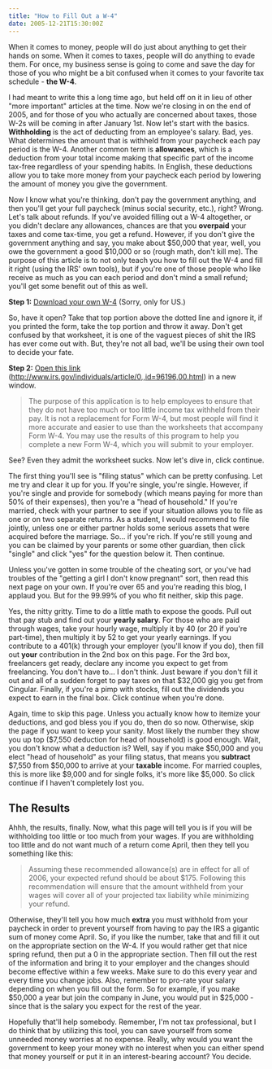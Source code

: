 ```yaml
---
title: "How to Fill Out a W-4"
date: 2005-12-21T15:30:00Z
---
```


When it comes to money, people will do just about anything to get their hands on some. When it comes to taxes, people will do anything to evade them. For once, my business sense is going to come and save the day for those of you who might be a bit confused when it comes to your favorite tax schedule - **the W-4**.

I had meant to write this a long time ago, but held off on it in lieu of other "more important" articles at the time. Now we're closing in on the end of 2005, and for those of you who actually are concerned about taxes, those W-2s will be coming in after January 1st. Now let's start with the basics. **Withholding** is the act of deducting from an employee's salary. Bad, yes. What determines the amount that is withheld from your paycheck each pay period is the W-4. Another common term is **allowances**, which is a deduction from your total income making that specific part of the income tax-free regardless of your spending habits. In English, these deductions allow you to take more money from your paycheck each period by lowering the amount of money you give the government.

Now I know what you're thinking, don't pay the government anything, and then you'll get your full paycheck (minus social security, etc.), right? Wrong. Let's talk about refunds. If you've avoided filling out a W-4 altogether, or you didn't declare any allowances, chances are that you **overpaid** your taxes and come tax-time, you get a refund. However, if you don't give the government anything and say, you make about $50,000 that year, well, you owe the government a good $10,000 or so (rough math, don't kill me). The purpose of this article is to not only teach you how to fill out the W-4 and fill it right (using the IRS' own tools), but if you're one of those people who like receive as much as you can each period and don't mind a small refund; you'll get some benefit out of this as well.

**Step 1:** [Download your own W-4][1] (Sorry, only for US.)

So, have it open? Take that top portion above the dotted line and ignore it, if you printed the form, take the top portion and throw it away. Don't get confused by that worksheet, it is one of the vaguest pieces of shit the IRS has ever come out with. But, they're not all bad, we'll be using their own tool to decide your fate.

**Step 2:** [Open this link][2] (http://www.irs.gov/individuals/article/0,,id=96196,00.html) in a new window.

> The purpose of this application is to help employees to ensure that they do not have too much or too little income tax withheld from their pay. It is not a replacement for Form W-4, but most people will find it more accurate and easier to use than the worksheets that accompany Form W-4. You may use the results of this program to help you complete a new Form W-4, which you will submit to your employer.

See? Even they admit the worksheet sucks. Now let's dive in, click continue.

The first thing you'll see is "filing status" which can be pretty confusing. Let me try and clear it up for you. If you're single, you're single. However, if you're single and provide for somebody (which means paying for more than 50% of their expenses), then you're a "head of household." If you're married, check with your partner to see if your situation allows you to file as one or on two separate returns. As a student, I would recommend to file jointly, unless one or either partner holds some serious assets that were acquired before the marriage. So... if you're rich. If you're still young and you can be claimed by your parents or some other guardian, then click "single" and click "yes" for the question below it. Then continue.

Unless you've gotten in some trouble of the cheating sort, or you've had troubles of the "getting a girl I don't know pregnant" sort, then read this next page on your own. If you're over 65 and you're reading this blog, I applaud you. But for the 99.99% of you who fit neither, skip this page.

Yes, the nitty gritty. Time to do a little math to expose the goods. Pull out that pay stub and find out your **yearly salary**. For those who are paid through wages, take your hourly wage, multiply it by 40 (or 20 if you're part-time), then multiply it by 52 to get your yearly earnings. If you contribute to a 401(k) through your employer (you'll know if you do), then fill out **your** contribution in the 2nd box on this page. For the 3rd box, freelancers get ready, declare any income you expect to get from freelancing. You don't have to... I don't think. Just beware if you don't fill it out and all of a sudden forget to pay taxes on that $32,000 gig you get from Cingular. Finally, if you're a pimp with stocks, fill out the dividends you expect to earn in the final box. Click continue when you're done.

Again, time to skip this page. Unless you actually know how to itemize your deductions, and god bless you if you do, then do so now. Otherwise, skip the page if you want to keep your sanity. Most likely the number they show you up top ($7,550 deduction for head of household) is good enough. Wait, you don't know what a deduction is? Well, say if you make $50,000 and you elect "head of household" as your filing status, that means you **subtract** $7,550 from $50,000 to arrive at your **taxable** income. For married couples, this is more like $9,000 and for single folks, it's more like $5,000. So click continue if I haven't completely lost you.

## The Results

Ahhh, the results, finally. Now, what this page will tell you is if you will be withholding too little or too much from your wages. If you are withholding too little and do not want much of a return come April, then they tell you something like this:

> Assuming these recommended allowance(s) are in effect for all of 2006, your expected refund should be about $175. Following this recommendation will ensure that the amount withheld from your wages will cover all of your projected tax liability while minimizing your refund.

Otherwise, they'll tell you how much **extra** you must withhold from your paycheck in order to prevent yourself from having to pay the IRS a gigantic sum of money come April. So, if you like the number, take that and fill it out on the appropriate section on the W-4. If you would rather get that nice spring refund, then put a 0 in the appropriate section. Then fill out the rest of the information and bring it to your employer and the changes should become effective within a few weeks. Make sure to do this every year and every time you change jobs. Also, remember to pro-rate your salary depending on when you fill out the form. So for example, if you make $50,000 a year but join the company in June, you would put in $25,000 - since that is the salary you expect for the rest of the year.

Hopefully that'll help somebody. Remember, I'm not tax professional, but I do think that by utilizing this tool, you can save yourself from some unneeded money worries at no expense. Really, why would you want the government to keep your money with no interest when you can either spend that money yourself or put it in an interest-bearing account? You decide.

[1]: http://www.irs.gov/pub/irs-pdf/fw4.pdf
[2]: http://www.irs.gov/individuals/article/0,,id=96196,00.html
